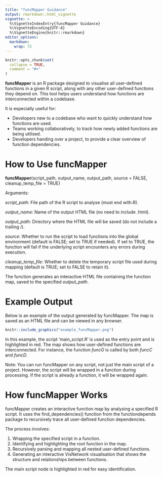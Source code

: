 ```yaml
---
title: "funcMapper Guidance"
output: rmarkdown::html_vignette
vignette: >
  %\VignetteIndexEntry{funcMapper Guidance}
  %\VignetteEncoding{UTF-8}
  %\VignetteEngine{knitr::rmarkdown}
editor_options:
  markdown:
    wrap: 72
---
```


```r
knitr::opts_chunk$set(
  collapse = TRUE,
  comment = "#>"
)
```

**funcMapper** is an R package designed to visualise all user-defined
functions in a given R script, along with any other user-defined
functions they depend on. This tool helps users understand how functions
are interconnected within a codebase.

It is especially useful for:

-   Developers new to a codebase who want to quickly understand how
    functions are used.
-   Teams working collaboratively, to track how newly added functions
    are being utilised.
-   Developers handing over a project, to provide a clear overview of
    function dependencies.

# How to Use funcMapper

**funcMapper**(script_path, output_name, output_path, source = FALSE,
cleanup_temp_file = TRUE)

Arguments:

*script_path*: File path of the R script to analyse (must end with.R).

*output_name*: Name of the output HTML file (no need to include .html).

*output_path*: Directory where the HTML file will be saved (do not
include a trailing /).

*source*: Whether to run the script to load functions into the global
environment (default is FALSE; set to TRUE if needed). If set to TRUE, the function will fail if the underlying script encounters any errors during execution.

*cleanup_temp_file*: Whether to delete the temporary script file used
during mapping (default is TRUE; set to FALSE to retain it).

The function generates an interactive HTML file containing the function
map, saved to the specified *output_path*.

# Example Output

Below is an example of the output generated by funcMapper. The map is
saved as an HTML file and can be viewed in any browser.

```r
knitr::include_graphics("example_funcMapper.png")
```

In this example, the script 'main_script.R' is used as the entry point
and is highlighted in red. The map shows how user-defined functions are
interconnected. For instance, the function *funcG* is called by both
*funcC* and *funcD*.

Note: You can run funcMapper on any script, not just the main script of
a project. However, the script will be wrapped in a function during
processing. If the script is already a function, it will be wrapped
again.

# How funcMapper Works

funcMapper creates an interactive function map by analysing a specified
R script. It uses the find_dependencies() function from the
functiondepends package to recursively trace all user-defined function
dependencies.

The process involves:

1.  Wrapping the specified script in a function.
2.  Identifying and highlighting the root function in the map.
3.  Recursively parsing and mapping all nested user-defined functions.
4.  Generating an interactive VisNetwork visualisation that shows the
    structure and relationships between functions.

The main script node is highlighted in red for easy identification.
